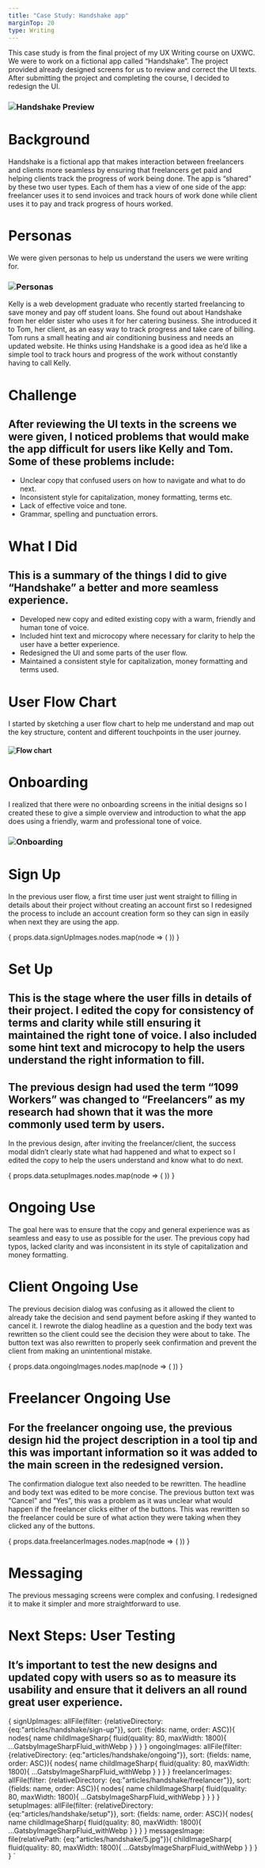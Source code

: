 ```yaml
---
title: "Case Study: Handshake app"
marginTop: 20
type: Writing
---
```
















This case study is from the final project of my UX Writing course on UXWC. We were to work on a fictional app called “Handshake”. The project provided already designed screens for us to review and correct the UI texts. After submitting the project and completing the course, I decided to redesign the UI.

### ![Handshake Preview](../../../../assets/images/articles/handshake/1.jpg)

# Background

Handshake is a fictional app that makes interaction between freelancers and clients more seamless by ensuring that freelancers get paid and helping clients track the progress of work being done. The app is “shared” by these two user types. Each of them has a view of one side of the app: freelancer uses it to send invoices and track hours of work done while client uses it to pay and track progress of hours worked.

# Personas

We were given personas to help us understand the users we were writing for.

### ![Personas](../../../../assets/images/articles/handshake/2.png)

Kelly is a web development graduate who recently started freelancing to save money and pay off student loans. She found out about Handshake from her elder sister who uses it for her catering business. She introduced it to Tom, her client, as an easy way to track progress and take care of billing. Tom runs a small heating and air conditioning business and needs an updated website. He thinks using Handshake is a good idea as he’d like a simple tool to track hours and progress of the work without constantly having to call Kelly.

# Challenge

## After reviewing the UI texts in the screens we were given, I noticed problems that would make the app difficult for users like Kelly and Tom. Some of these problems include:

- Unclear copy that confused users on how to navigate and what to do next.
- Inconsistent style for capitalization, money formatting, terms etc.
- Lack of effective voice and tone.
- Grammar, spelling and punctuation errors.

# What I Did

## This is a summary of the things I did to give “Handshake” a better and more seamless experience.

- Developed new copy and edited existing copy with a warm, friendly and human tone of voice.
- Included hint text and microcopy where necessary for clarity to help the user have a better experience.
- Redesigned the UI and some parts of the user flow.
- Maintained a consistent style for capitalization, money formatting and terms used.

# User Flow Chart
I started by sketching a user flow chart to help me understand and map out the key structure, content and different touchpoints in the user journey.

#### ![Flow chart](../../../../assets/images/articles/handshake/3.png)

# Onboarding
I realized that there were no onboarding screens in the initial designs so I created these to give a simple overview and introduction to what the app does using a friendly, warm and professional tone of voice.

### ![Onboarding](../../../../assets/images/articles/handshake/4.jpg)

# Sign Up
In the previous user flow, a first time user just went straight to filling in details about their project without creating an account first so I redesigned the process to include an account creation form so they can sign in easily when next they are using the app.

<Carousel>
  {
    props.data.signUpImages.nodes.map(node => (
      <ArticleCarouselItem
        name={node.name}
        fluid={node.childImageSharp.fluid}
      />
    ))
  }
</Carousel>

# Set Up
## This is the stage where the user fills in details of their project. I edited the copy for consistency of terms and clarity while still ensuring it maintained the right tone of voice. I also included some hint text and microcopy to help the users understand the right information to fill.

## The previous design had used the term “1099 Workers” was changed to “Freelancers” as my research had shown that it was the more commonly used term by users.

In the previous design, after inviting the freelancer/client, the success modal didn’t clearly state what had happened and what to expect so I edited the copy to help the users understand and know what to do next.

<Carousel>
  {
    props.data.setupImages.nodes.map(node => (
      <ArticleCarouselItem
        name={setupMapping[node.name]}
        fluid={node.childImageSharp.fluid}
      />
    ))
  }
</Carousel>

# Ongoing Use
The goal here was to ensure that the copy and general experience was as seamless and easy to use as possible for the user. The previous copy had typos, lacked clarity and was inconsistent in its style of capitalization and money formatting.

# Client Ongoing Use
The previous decision dialog was confusing as it allowed the client to already take the decision and send payment before asking if they wanted to cancel it. I rewrote the dialog headline as a question and the body text was rewritten so the client could see the decision they were about to take. The button text was also rewritten to properly seek confirmation and prevent the client from making an unintentional mistake.

<Carousel>
  {
    props.data.ongoingImages.nodes.map(node => (
      <ArticleCarouselItem
        name={node.name}
        fluid={node.childImageSharp.fluid}
      />
    ))
  }
</Carousel>

# Freelancer Ongoing Use

## For the freelancer ongoing use, the previous design hid the project description in a tool tip and this was important information so it was added to the main screen in the redesigned version.

The confirmation dialogue text also needed to be rewritten. The headline and body text was edited to be more concise. The previous button text was “Cancel” and “Yes”, this was a problem as it was unclear what would happen if the freelancer clicks either of the buttons. This was rewritten so the freelancer could be sure of what action they were taking when they clicked any of the buttons.

<Carousel>
  {
    props.data.freelancerImages.nodes.map(node => (
      <ArticleCarouselItem
        name={freelancerMapping[node.name]}
        fluid={node.childImageSharp.fluid}
      />
    ))
  }
</Carousel>

# Messaging
The previous messaging screens were complex and confusing. I redesigned it to make it simpler and more straightforward to use.

<ArticleCarouselItem
  name='Messaging Screens'
  fluid={props.data.messagesImage?.childImageSharp.fluid}
  maxWidth='80%'
/>
<div className='split-div'/>

# Next Steps: User Testing
## It’s important to test the new designs and updated copy with users so as to measure its usability and ensure that it delivers an all round great user experience.

 {
  signUpImages: allFile(filter: {relativeDirectory: {eq:"articles/handshake/sign-up"}}, sort: {fields: name, order: ASC}){
      nodes{
        name
        childImageSharp{
          fluid(quality: 80, maxWidth: 1800){
              ...GatsbyImageSharpFluid_withWebp
          }
        }
      }
    }
  ongoingImages: allFile(filter: {relativeDirectory: {eq:"articles/handshake/ongoing"}}, sort: {fields: name, order: ASC}){
      nodes{
        name
        childImageSharp{
        fluid(quality: 80, maxWidth: 1800){
            ...GatsbyImageSharpFluid_withWebp
          }
        }
      }
    }
  freelancerImages: allFile(filter: {relativeDirectory: {eq:"articles/handshake/freelancer"}}, sort: {fields: name, order: ASC}){
    nodes{
      name
      childImageSharp{
      fluid(quality: 80, maxWidth: 1800){
          ...GatsbyImageSharpFluid_withWebp
        }
      }
    }
  }
  setupImages: allFile(filter: {relativeDirectory: {eq:"articles/handshake/setup"}}, sort: {fields: name, order: ASC}){
    nodes{
      name
      childImageSharp{
      fluid(quality: 80, maxWidth: 1800){
          ...GatsbyImageSharpFluid_withWebp
        }
      }
    }
  }
  messagesImage: file(relativePath: {eq:"articles/handshake/5.jpg"}){
      childImageSharp{
          fluid(quality: 80, maxWidth: 1800){
            ...GatsbyImageSharpFluid_withWebp
          }
        }
      }
 }
`

